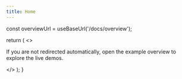 ```yaml
---
title: Home
---
```



  const overviewUrl = useBaseUrl('/docs/overview');

  return (
    <>
      <Redirect to={overviewUrl} />
      <p>
        If you are not redirected automatically, open the <Link to={overviewUrl}>example overview</Link> to explore the live demos.
      </p>
    </>
  );
}
